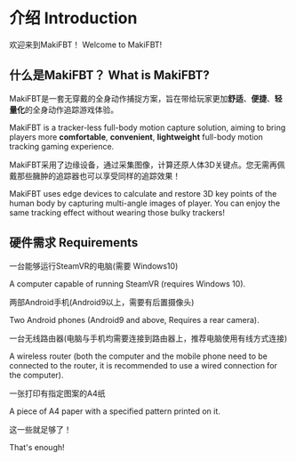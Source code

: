 # 介绍 Introduction

欢迎来到MakiFBT！
Welcome to MakiFBT!

## 什么是MakiFBT？ What is MakiFBT?

MakiFBT是一套无穿戴的全身动作捕捉方案，旨在带给玩家更加**舒适**、**便捷**、**轻量化**的全身动作追踪游戏体验。

MakiFBT is a tracker-less full-body motion capture solution, aiming to bring players more **comfortable**, **convenient**, **lightweight** full-body motion tracking gaming experience.

MakiFBT采用了边缘设备，通过采集图像，计算还原人体3D关键点。您无需再佩戴那些臃肿的追踪器也可以享受同样的追踪效果！

MakiFBT uses edge devices to calculate and restore 3D key points of the human body by capturing multi-angle images of player. You can enjoy the same tracking effect without wearing those bulky trackers!

## 硬件需求 Requirements

一台能够运行SteamVR的电脑(需要 Windows10)

A computer capable of running SteamVR (requires Windows 10).

两部Android手机(Android9以上，需要有后置摄像头)

Two Android phones (Android9 and above, Requires a rear camera).

一台无线路由器(电脑与手机均需要连接到路由器上，推荐电脑使用有线方式连接)

A wireless router (both the computer and the mobile phone need to be connected to the router, it is recommended to use a wired connection for the computer).

一张打印有指定图案的A4纸

A piece of A4 paper with a specified pattern printed on it.

这一些就足够了！

That's enough!